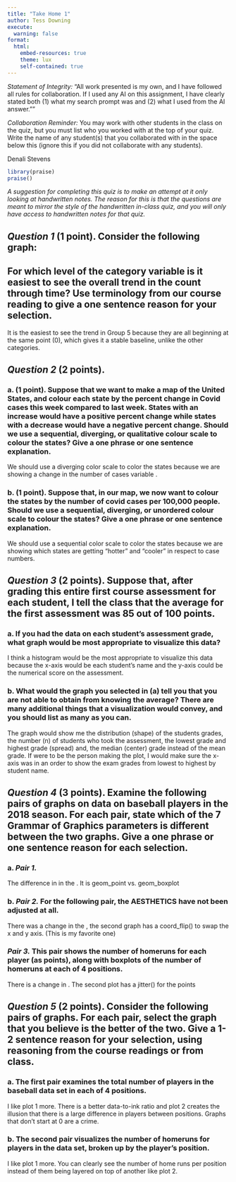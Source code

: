```yaml
---
title: "Take Home 1"
author: Tess Downing 
execute: 
  warning: false
format: 
  html:
    embed-resources: true
    theme: lux
    self-contained: true
---
```


_Statement of Integrity:_ “All work presented is my own, and I have followed all rules for collaboration. If I used any AI on this assignment, I have clearly stated both (1) what my search prompt was and (2) what I used from the AI answer.””

_Collaboration Reminder:_ You may work with other students in the class on the quiz, but you must list who you worked with at the top of your quiz. Write the name of any student(s) that you collaborated with in the space below this (ignore this if you did not collaborate with any students).

Denali Stevens

```r
library(praise)
praise()
```

*A suggestion for completing this quiz is to make an attempt at it only looking at handwritten notes. The reason for this is that the questions are meant to mirror the style of the handwritten in-class quiz, and you will only have access to handwritten notes for that quiz.*

## _Question 1_ (1 point). Consider the following graph:
## For which level of the category variable is it easiest to see the overall trend in the count through time? Use terminology from our course reading to give a one sentence reason for your selection.

It is the easiest to see the trend in Group 5 because they are all beginning at the same point (0), which gives it a stable baseline, unlike the other categories.

## _Question 2_ (2 points).

### a. (1 point). Suppose that we want to make a map of the United States, and colour each state by the percent change in Covid cases this week compared to last week. States with an increase would have a positive percent change while states with a decrease would have a negative percent change. Should we use a sequential, diverging, or qualitative colour scale to colour the states? Give a one phrase or one sentence explanation.

We should use a diverging color scale to color the states because we are showing a change in the number of cases variable .

### b. (1 point). Suppose that, in our map, we now want to colour the states by the number of covid cases per 100,000 people. Should we use a sequential, diverging, or unordered colour scale to colour the states? Give a one phrase or one sentence explanation.

We should use a sequential color scale to color the states because we are showing which states are getting "hotter" and "cooler" in respect to case numbers.

## _Question 3_ (2 points). Suppose that, after grading this entire first course assessment for each student, I tell the class that the average for the first assessment was 85 out of 100 points.

### a. If you had the data on each student’s assessment grade, what graph would be most appropriate to visualize this data?

I think a histogram would be the most appropriate to visualize this data because the x-axis would be each student's name and the y-axis could be the numerical score on the assessment. 

### b. What would the graph you selected in (a) tell you that you are not able to obtain from knowing the average? There are many additional things that a visualization would convey, and you should list as many as you can.

The graph would show me the distribution (shape) of the students grades, the number (n) of students who took the assessment, the lowest grade and highest grade (spread) and, the median (center) grade instead of the mean grade. If were to be the person making the plot, I would make sure the x-axis was in an order to show the exam grades from lowest to highest by student name. 

## _Question 4_ (3 points). Examine the following pairs of graphs on data on baseball players in the 2018 season. For each pair, state which of the 7 Grammar of Graphics parameters is different between the two graphs. Give a one phrase or one sentence reason for each selection.

### a. _Pair 1._

The difference in in the <GEOM_FUNCTION>. It is geom_point vs. geom_boxplot

### b. _Pair 2._ For the following pair, the AESTHETICS have not been adjusted at all.

There was a change in the <COORDINATE_FUNCTION>, the second graph has a coord_flip() to swap the x and y axis. (This is my favorite one)

### _Pair 3._ This pair shows the number of homeruns for each player (as points), along with boxplots of the number of homeruns at each of 4 positions.

There is a change in <POSITION>. The second plot has a jitter() for the points

## _Question 5_ (2 points). Consider the following pairs of graphs. For each pair, select the graph that you believe is the better of the two. Give a 1-2 sentence reason for your selection, using reasoning from the course readings or from class.

### a. The first pair examines the total number of players in the baseball data set in each of 4 positions.

I like plot 1 more. There is a better data-to-ink ratio and plot 2 creates the illusion that there is a large difference in players between positions. Graphs that don't start at 0 are a crime. 

### b. The second pair visualizes the number of homeruns for players in the data set, broken up by the player’s position.

I like plot 1 more. You can clearly see the number of home runs per position instead of them being layered on top of another like plot 2. 